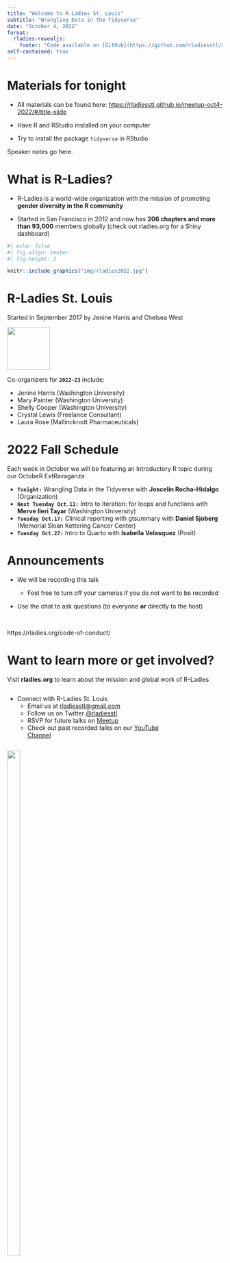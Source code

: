 ---
title: "Welcome to R-Ladies St. Louis"
subtitle: "Wrangling Data in the Tidyverse"
date: "October 4, 2022"
format: 
  rladies-revealjs:
    footer: "Code available on [GitHub](https://github.com/rladiesstl/meetup-oct4-2022)."
self-contained: true
---

# Materials for tonight

-   All materials can be found here: <https://rladiesstl.github.io/meetup-oct4-2022/#/title-slide>

-   Have R and RStudio installed on your computer

-   Try to install the package `tidyverse` in RStudio

::: notes
Speaker notes go here.
:::

# What is R-Ladies? {.smaller}

-   R-Ladies is a world-wide organization with the mission of promoting **gender diversity in the R community**

-   Started in San Francisco in 2012 and now has **206 chapters and more than 93,000** members globally (check out rladies.org for a Shiny dashboard)

```{r}
#| echo: false
#| fig.align: center
#| fig-height: 2

knitr::include_graphics("img/rladies2022.jpg")

```

# R-Ladies St. Louis

Started in September 2017 by Jenine Harris and Chelsea West

![](img/mermaid-diagram.PNG){width="100" fig-align="center"}

Co-organizers for **`2022-23`** include:

-   Jenine Harris (Washington University)\
-   Mary Painter (Washington University)\
-   Shelly Cooper (Washington University)\
-   Crystal Lewis (Freelance Consultant)\
-   Laura Rose (Mallinckrodt Pharmaceuticals)

# 2022 Fall Schedule

Each week in October we will be featuring an Introductory R topic during our OctobeR ExtRavaganza

-   **`Tonight:`** Wrangling Data in the Tidyverse with **Joscelin Rocha-Hidalgo** (Organization)
-   **`Next Tuesday Oct.11:`** Intro to Iteration: for loops and functions with **Merve Ileri Tayar** (Washington University)
-   **`Tuesday Oct.17:`** Clinical reporting with gtsummary with **Daniel Sjoberg** (Memorial Sloan Kettering Cancer Center)
-   **`Tuesday Oct.27:`** Intro to Quarto with **Isabella Velasquez** (Posit)

# Announcements

-   We will be recording this talk

    -   Feel free to turn off your cameras if you do not want to be recorded

-   Use the chat to ask questions (to everyone **or** directly to the host)

<br>

::: announce
https://rladies.org/code-of-conduct/
:::

# Want to learn more or get involved?

Visit **rladies.org** to learn about the mission and global work of R-Ladies

::: {layout-ncol="2"}
::: {.column width="80%"}
-   Connect with R-Ladies St. Louis
    -   Email us at [rladiesstl\@gmail.com](mailto:rladiesstl@gmail.com)
    -   Follow us on Twitter [\@rladiesstl](https://twitter.com/RLadiesSTL)
    -   RSVP for future talks on [Meetup](https://www.meetup.com/R-Ladies-St-Louis/)
    -   Check out past recorded talks on our [YouTube Channel](https://www.youtube.com/channel/UCQ7DcXWJm3es06U7lGmBDkw/featured)
:::

::: {.column width="20%"}
![](https://media.giphy.com/media/3o7abBphHJngINCHio/giphy.gif){width="55%"}
:::
:::

# About tonight's speaker

-   A line
-   Another line
-   Another line
-   More lines
